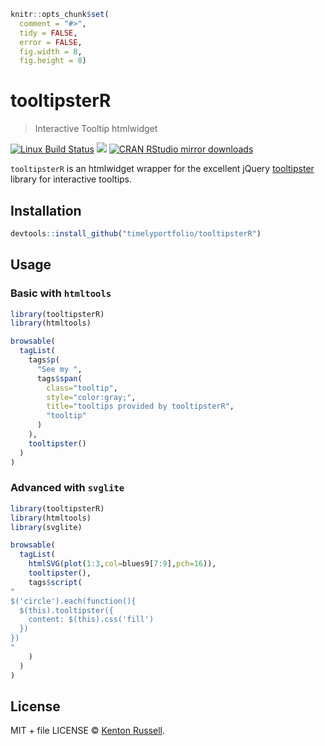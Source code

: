 
```r
knitr::opts_chunk$set(
  comment = "#>",
  tidy = FALSE,
  error = FALSE,
  fig.width = 8,
  fig.height = 8)
```

# tooltipsterR

> Interactive Tooltip htmlwidget

[![Linux Build Status](https://travis-ci.org//tooltipsterR.svg?branch=master)](https://travis-ci.org//tooltipsterR)
[![](http://www.r-pkg.org/badges/version/tooltipsterR)](http://www.r-pkg.org/pkg/tooltipsterR)
[![CRAN RStudio mirror downloads](http://cranlogs.r-pkg.org/badges/tooltipsterR)](http://www.r-pkg.org/pkg/tooltipsterR)


`tooltipsterR` is an htmlwidget wrapper for the excellent jQuery [tooltipster](iamceege.github.io/tooltipster/) library for interactive tooltips.

## Installation

```r
devtools::install_github("timelyportfolio/tooltipsterR")
```

## Usage

### Basic with `htmltools`

```r
library(tooltipsterR)
library(htmltools)

browsable(
  tagList(
    tags$p(
      "See my ",
      tags$span(
        class="tooltip",
        style="color:gray;",
        title="tooltips provided by tooltipsterR",
        "tooltip"
      )
    ),
    tooltipster()
  )
)
```

### Advanced with `svglite`

```r
library(tooltipsterR)
library(htmltools)
library(svglite)

browsable(
  tagList(
    htmlSVG(plot(1:3,col=blues9[7:9],pch=16)),
    tooltipster(),
    tags$script(
"
$('circle').each(function(){
  $(this).tooltipster({
    content: $(this).css('fill')
  })
})
"      
    )
  )
)
```

## License

MIT + file LICENSE © [Kenton Russell](https://github.com/).
